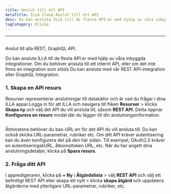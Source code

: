 ```yaml
---
title: Anslut till ett API
metaTitle: ILLA Cloud Anslut till ett API
desc: Du kan ansluta ILLA till de flesta API:er med hjälp av våra inbyggda integrationer. ILLA kan ansluta till alla REST, GraphQL API
tagCategory: Klicka
---
```


* * *

## <Heading hidden>Anslut till ett API</Heading>

Anslut till alla REST, GraphQL API.

Du kan ansluta ILLA till de flesta API:er med hjälp av våra inbyggda integrationer. Om du behöver ansluta till ett internt API, eller om det inte finns en integration som stöds Du kan ansluta med vår REST API-integration eller GraphQL Integration.

### 1.  Skapa en API resurs

Resurser representerar anslutningar till datakällor och är vad du frågar i dina ILLA appar.Logga in för att ILLA och navigera till fliken **Resurser** > klicka **Skapa ny** och välj det API du vill ansluta till, såsom **REST API**. Detta öppnar **Konfigurera en resurs** modal där du lägger till din anslutningsinformation.

<img
  src='https://cdn.illacloud.com/official-website/img/docs/connect/connect-api/config.png'
  alt=""
/>

Åtminstone behöver du bas-URL:en för det API du vill ansluta till. Du kan också skicka URL-parametrar, rubriker etc. Om ditt API kräver autentisering kan du även konfigurera det på den här sidan. Till exempel, OAuth2.0 kräver en autentiseringskURL, åtkomsttoken URL, etc. När du har angett dina anslutningsdetaljer, klicka på **Spara resurs.**

### 2.  Fråga ditt API

I appredigeraren, klicka på **+ Ny** i **Åtgärdslista** > välj **REST API** och välj ett befintligt REST API eller skapa ett nytt > klicka **skapa åtgärd** och uppdatera åtgärderna med ytterligare URL-parametrar, rubriker, etc.

<img
  src='https://cdn.illacloud.com/official-website/img/docs/connect/connect-api/action.png'
  alt=""
/>
